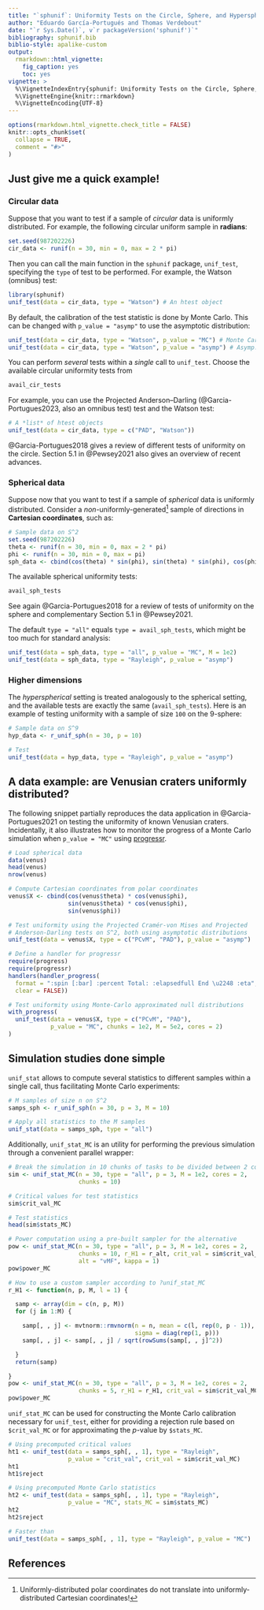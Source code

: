 ```yaml
---
title: "`sphunif`: Uniformity Tests on the Circle, Sphere, and Hypersphere"
author: "Eduardo García-Portugués and Thomas Verdebout"
date: "`r Sys.Date()`, v`r packageVersion('sphunif')`"
bibliography: sphunif.bib
biblio-style: apalike-custom
output:
  rmarkdown::html_vignette:
    fig_caption: yes
    toc: yes
vignette: >
  %\VignetteIndexEntry{sphunif: Uniformity Tests on the Circle, Sphere, and Hypersphere}
  %\VignetteEngine{knitr::rmarkdown}
  %\VignetteEncoding{UTF-8}
---
```


```r
options(rmarkdown.html_vignette.check_title = FALSE)
knitr::opts_chunk$set(
  collapse = TRUE,
  comment = "#>"
)
```

## Just give me a quick example!

### Circular data

Suppose that you want to test if a sample of *circular* data is uniformly distributed. For example, the following circular uniform sample in **radians**:

```r
set.seed(987202226)
cir_data <- runif(n = 30, min = 0, max = 2 * pi)
```

Then you can call the main function in the `sphunif` package, `unif_test`, specifying the `type` of test to be performed. For example, the Watson (omnibus) test:

```r
library(sphunif)
unif_test(data = cir_data, type = "Watson") # An htest object
```

By default, the calibration of the test statistic is done by Monte Carlo. This can be changed with `p_value = "asymp"` to use the asymptotic distribution:

```r
unif_test(data = cir_data, type = "Watson", p_value = "MC") # Monte Carlo
unif_test(data = cir_data, type = "Watson", p_value = "asymp") # Asymp. distr.
```

You can perform *several* tests within a *single* call to `unif_test`. Choose the available circular uniformity tests from

```r
avail_cir_tests
```

For example, you can use the Projected Anderson--Darling (@Garcia-Portugues2023, also an omnibus test) test and the Watson test:

```r
# A *list* of htest objects
unif_test(data = cir_data, type = c("PAD", "Watson"))
```

@Garcia-Portugues2018 gives a review of different tests of uniformity on the circle. Section 5.1 in @Pewsey2021 also gives an overview of recent advances.

### Spherical data

Suppose now that you want to test if a sample of *spherical* data is uniformly distributed. Consider a *non*-uniformly-generated^[Uniformly-distributed polar coordinates do not translate into uniformly-distributed Cartesian coordinates!] sample of directions in **Cartesian coordinates**, such as:

```r
# Sample data on S^2
set.seed(987202226)
theta <- runif(n = 30, min = 0, max = 2 * pi)
phi <- runif(n = 30, min = 0, max = pi)
sph_data <- cbind(cos(theta) * sin(phi), sin(theta) * sin(phi), cos(phi))
```

The available spherical uniformity tests:

```r
avail_sph_tests
```

See again @Garcia-Portugues2018 for a review of tests of uniformity on the sphere and complementary Section 5.1 in @Pewsey2021.

The default `type = "all"` equals `type = avail_sph_tests`, which might be too much for standard analysis:

```r
unif_test(data = sph_data, type = "all", p_value = "MC", M = 1e2)
unif_test(data = sph_data, type = "Rayleigh", p_value = "asymp")
```

### Higher dimensions

The *hyperspherical* setting is treated analogously to the spherical setting, and the available tests are exactly the same (`avail_sph_tests`). Here is an example of testing uniformity with a sample of size `100` on the $9$-sphere:

```r
# Sample data on S^9
hyp_data <- r_unif_sph(n = 30, p = 10)

# Test
unif_test(data = hyp_data, type = "Rayleigh", p_value = "asymp")
```

## A data example: are Venusian craters uniformly distributed?

The following snippet partially reproduces the data application in @Garcia-Portugues2021 on testing the uniformity of known Venusian craters. Incidentally, it also illustrates how to monitor the progress of a Monte Carlo simulation when `p_value = "MC"` using [progressr](https://progressr.futureverse.org).

```r
# Load spherical data
data(venus)
head(venus)
nrow(venus)

# Compute Cartesian coordinates from polar coordinates
venus$X <- cbind(cos(venus$theta) * cos(venus$phi),
                 sin(venus$theta) * cos(venus$phi),
                 sin(venus$phi))

# Test uniformity using the Projected Cramér-von Mises and Projected
# Anderson-Darling tests on S^2, both using asymptotic distributions
unif_test(data = venus$X, type = c("PCvM", "PAD"), p_value = "asymp")

# Define a handler for progressr
require(progress)
require(progressr)
handlers(handler_progress(
  format = ":spin [:bar] :percent Total: :elapsedfull End \u2248 :eta",
  clear = FALSE))

# Test uniformity using Monte-Carlo approximated null distributions
with_progress(
  unif_test(data = venus$X, type = c("PCvM", "PAD"),
            p_value = "MC", chunks = 1e2, M = 5e2, cores = 2)
)
```

## Simulation studies done simple

`unif_stat` allows to compute several statistics to different samples within a single call, thus facilitating Monte Carlo experiments:

```r
# M samples of size n on S^2
samps_sph <- r_unif_sph(n = 30, p = 3, M = 10)

# Apply all statistics to the M samples
unif_stat(data = samps_sph, type = "all")
```

Additionally, `unif_stat_MC` is an utility for performing the previous simulation through a convenient parallel wrapper:

```r
# Break the simulation in 10 chunks of tasks to be divided between 2 cores
sim <- unif_stat_MC(n = 30, type = "all", p = 3, M = 1e2, cores = 2,
                    chunks = 10)

# Critical values for test statistics
sim$crit_val_MC

# Test statistics
head(sim$stats_MC)

# Power computation using a pre-built sampler for the alternative
pow <- unif_stat_MC(n = 30, type = "all", p = 3, M = 1e2, cores = 2,
                    chunks = 10, r_H1 = r_alt, crit_val = sim$crit_val_MC,
                    alt = "vMF", kappa = 1)
pow$power_MC

# How to use a custom sampler according to ?unif_stat_MC
r_H1 <- function(n, p, M, l = 1) {

  samp <- array(dim = c(n, p, M))
  for (j in 1:M) {

    samp[, , j] <- mvtnorm::rmvnorm(n = n, mean = c(l, rep(0, p - 1)),
                                    sigma = diag(rep(1, p)))
    samp[, , j] <- samp[, , j] / sqrt(rowSums(samp[, , j]^2))

  }
  return(samp)

}
pow <- unif_stat_MC(n = 30, type = "all", p = 3, M = 1e2, cores = 2,
                    chunks = 5, r_H1 = r_H1, crit_val = sim$crit_val_MC)
pow$power_MC
```

`unif_stat_MC` can be used for constructing the Monte Carlo calibration necessary for `unif_test`, either for providing a rejection rule based on `$crit_val_MC` or for approximating the $p$-value by `$stats_MC`.

```r
# Using precomputed critical values
ht1 <- unif_test(data = samps_sph[, , 1], type = "Rayleigh",
                 p_value = "crit_val", crit_val = sim$crit_val_MC)
ht1
ht1$reject

# Using precomputed Monte Carlo statistics
ht2 <- unif_test(data = samps_sph[, , 1], type = "Rayleigh",
                 p_value = "MC", stats_MC = sim$stats_MC)
ht2
ht2$reject

# Faster than
unif_test(data = samps_sph[, , 1], type = "Rayleigh", p_value = "MC")
```

## References

